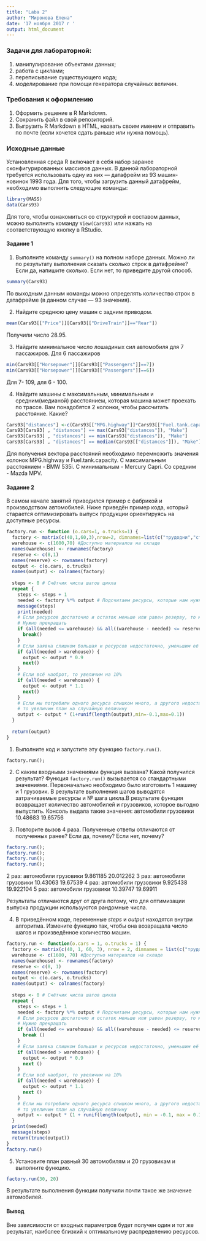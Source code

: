 ```yaml
---
title: "Laba 2"
author: "Миронова Елена"
date: '17 ноября 2017 г '
output: html_document
---
```

  
### Задачи для лабораторной:
1) манипулирование объектами данных;
2) работа с циклами;
3) переписывание существующего кода;
4) моделирование при помощи генератора случайных величин.

### Требования к оформлению
1. Оформить решение в R Markdown. 
2. Сохранить файл в свой репозиторий.
3. Выгрузить R Markdown в HTML, назвать своим именем и отправить по почте (если хочется сдать раньше или нужна помощь).

### Исходные данные
Установленная среда R включает в себя набор заранее сконфигурированных массивов данных.
В данной лабораторной требуется использовать одну из них  — датафрейм из 93 машин-новинок 1993 года.
Для того, чтобы загрузить данный датафрейм, необходимо выполнить следующие команды:
  
  ```r
library(MASS)
data(Cars93)
```
Для того, чтобы ознакомиться со структурой и составом данных, можно выполнить команду ``View(Cars93)`` 
или нажать на соответствующую кнопку в RStudio.

#### Задание 1
1. Выполните команду ``summary()`` на полном наборе данных. Можно ли по результату выполнения сказать сколько строк в датафрейме?
Если да, напишите сколько. Если нет, то приведите другой способ.

```r
summary(Cars93)
```
По выходным данным команды можно определять количество строк в датафрейме (в данном случае — 93 значения).

2. Найдите среднюю цену машин с задним приводом.

```r
mean(Cars93[["Price"]][Cars93[["DriveTrain"]]=="Rear"])
```
Получили число 28.95.

3. Найдите минимальное число лошадиных сил автомобиля для 7 пассажиров. Для 6 пассажиров
```r
min(Cars93[["Horsepower"]][Cars93[["Passengers"]]==7])
min(Cars93[["Horsepower"]][Cars93[["Passengers"]]==6])
```
Для 7- 109, для 6 - 100.

4. Найдите машины с максимальным, минимальным и средним(медианой) расстоянием, которая машина может проехать по трассе. Вам понадобятся 2 колонки, чтобы рассчитать расстояние. Какие?
```r
Cars93["distances"] <-c(Cars93[["MPG.highway"]]*Cars93[["Fuel.tank.capacity"]])
Cars93[Cars93[ , "distances"] == max(Cars93["distances"]), "Make"]
Cars93[Cars93[ , "distances"] == min(Cars93["distances"]), "Make"]
Cars93[Cars93[ , "distances"] == median(Cars93[["distances"]]), "Make"]
```

Для получения вектора расстояний необходимо перемножить значения колонок MPG.highway и Fuel.tank.capacity.
С максимальным расстоянием - BMW 535i.
С минимальным - Mercury Capri.
Со средним - Mazda MPV.

#### Задание 2
В самом начале занятий приводился пример с фабрикой и производством автомобилей.
Ниже приведён пример кода, который старается оптимизировать выпуск продукции ориентируясь на доступные ресурсы.
```r
factory.run <- function (o.cars=1, o.trucks=1) {
  factory <- matrix(c(40,1,60,3),nrow=2, dimnames=list(c("трудодни","сталь"),c("автомобили","грузовики")))
  warehouse <- c(1600,70) #Доступно материалов на складе
  names(warehouse) <- rownames(factory)
  reserve <- c(8,1)
  names(reserve) <- rownames(factory)
  output <- c(o.cars, o.trucks)
  names(output) <- colnames(factory)
  
  steps <- 0 # Счётчик числа шагов цикла
  repeat {
    steps <- steps + 1
    needed <- factory %*% output # Подсчитаем ресурсы, которые нам нужны для производства требуемого кол-ва машин
    message(steps)
    print(needed)
    # Если ресурсов достаточно и остаток меньше или равен резерву, то мы произвели максимум возможного.
    # Нужно прекращать
    if (all(needed <= warehouse) && all((warehouse - needed) <= reserve)) {
      break()
    }
    # Если заявка слишком большая и ресурсов недостаточно, уменьшим её на 10%
    if (all(needed > warehouse)) {
      output <- output * 0.9
      next()
    }
    # Если всё наоброт, то увеличим на 10%
    if (all(needed < warehouse)) {
      output <- output * 1.1
      next()
    }
    # Если мы потребили одного ресурса слишком много, а другого недостаточно,
    # то увеличим план на случайную величину
    output <- output * (1+runif(length(output),min=-0.1,max=0.1))
  }
  
  return(output)
}
```
1. Выполните код и запустите эту функцию ``factory.run()``.

```
factory.run();
```

2. С каким входными значениями функция вызвана? Какой получился результат?
Функция ``factory.run()`` вызывается со стандартными значениями. Первоначально необходимо было изготовить 1 машину и 1 грузовик. В результате выполнения шагов выводятся затрачиваемые ресурсы и № шага цикла.В результате функция возвращает количество автомобилей и грузовиков, которое выгодно выпустить.
Консоль выдала такие значения:
автомобили  грузовики 
  10.48683   19.65756

3. Повторите вызов 4 раза. Полученные ответы отличаются от полученных ранее? Если да, почему? Если нет, почему?
```r
factory.run();
factory.run();
factory.run();
factory.run();
```
2 раз:
автомобили  грузовики 
  9.861185  20.012262 
3 раз:
автомобили  грузовики 
  10.43063   19.67539 
4 раз:
автомобили  грузовики 
  9.925438  19.922104
5 раз:
автомобили  грузовики 
  10.39747   19.69911 
  
Результаты отличаются друг от друга потому, что для оптимизации выпуска продукции используются рандомные числа.


4. В приведённом коде, переменные _steps_ и _output_ находятся внутри алгоритма.
Измените функцию так, чтобы она возвращала число шагов и произведённое количество машин.
```r
factory.run <- function(o.cars = 1, o.trucks = 1) {
  factory <- matrix(c(40, 1, 60, 3), nrow = 2, dimnames = list(c("трудодни", "сталь"), c("автомобили", "грузовики")))
  warehouse <- c(1600, 70) #Доступно материалов на складе
  names(warehouse) <- rownames(factory)
  reserve <- c(8, 1)
  names(reserve) <- rownames(factory)
  output <- c(o.cars, o.trucks)
  names(output) <- colnames(factory)
  
  steps <- 0 # Счётчик числа шагов цикла
  repeat {
    steps <- steps + 1
    needed <- factory %*% output # Подсчитаем ресурсы, которые нам нужны для производства требуемого кол-ва машин
    # Если ресурсов достаточно и остаток меньше или равен резерву, то мы произвели максимум возможного.
    # Нужно прекращать
    if (all(needed <= warehouse) && all((warehouse - needed) <= reserve)) {
      break ()
    }
    # Если заявка слишком большая и ресурсов недостаточно, уменьшим её на 10%
    if (all(needed > warehouse)) {
      output <- output * 0.9
      next ()
    }
    # Если всё наоброт, то увеличим на 10%
    if (all(needed < warehouse)) {
      output <- output * 1.1
      next ()
    }
    # Если мы потребили одного ресурса слишком много, а другого недостаточно,
    # то увеличим план на случайную величину
    output <- output * (1 + runif(length(output), min = -0.1, max = 0.1))
  }
  print(needed)
  message(steps)
  return(trunc(output))
}
factory.run()
```

5. Установите план равный 30 автомобилям и 20 грузовикам и выполните функцию.
```r
factory.run(30, 20)
```
В результате выполнения функции получили почти такое же значение автомобилей.

#### Вывод

Вне зависимости от входных параметров будет получен один и тот же результат, наиболее близкий к оптимальному распределению ресурсов.
